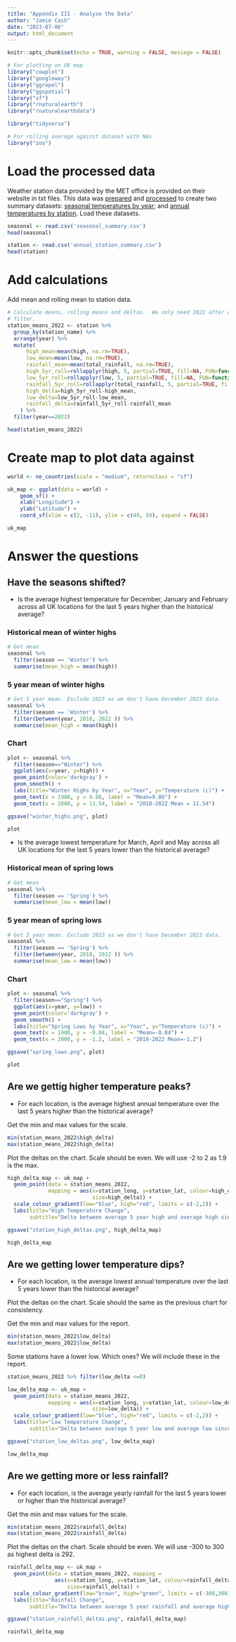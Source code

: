 ```yaml
---
title: "Appendix III - Analyse the Data"
author: "Jamie Cash"
date: "2023-07-06"
output: html_document
---
```


```r
knitr::opts_chunk$set(echo = TRUE, warning = FALSE, message = FALSE) 
```

```r
# For plotting on UK map
library("cowplot")
library("googleway")
library("ggrepel")
library("ggspatial")
library("sf")
library("rnaturalearth")
library("rnaturalearthdata")

library("tidyverse")

# For rolling average against dataset with NAs
library("zoo")
```

# Load the processed data

Weather station data provided by the MET office is provided on their website in txt files. This data was [prepared](prepare.html) and [processed](process.html) to create two summary datasets: [seasonal temperatures by year](seasonal_summary.csv); and [annual temperatures by station](annual_station_summary.csv). Load these datasets.

```r
seasonal <- read.csv('seasonal_summary.csv')
head(seasonal)
```
```r
station <- read.csv('annual_station_summary.csv')
head(station)
```
# Add calculations

Add mean and rolling mean to station data.

```r
# Calculate means, rolling means and deltas.  We only need 2022 after calculation so 
# filter.
station_means_2022 <- station %>% 
  group_by(station_name) %>% 
  arrange(year) %>% 
  mutate(
      high_mean=mean(high, na.rm=TRUE),
      low_mean=mean(low, na.rm=TRUE),
      rainfall_mean=mean(total_rainfall, na.rm=TRUE),
      high_5yr_roll=rollapplyr(high, 5, partial=TRUE, fill=NA, FUN=function(x) mean(x, na.rm=TRUE)),
      low_5yr_roll=rollapplyr(low, 5, partial=TRUE, fill=NA, FUN=function(x) mean(x, na.rm=TRUE)),
      rainfall_5yr_roll=rollapplyr(total_rainfall, 5, partial=TRUE, fill=NA, FUN=function(x) mean(x, na.rm=TRUE)),
      high_delta=high_5yr_roll-high_mean,
      low_delta=low_5yr_roll-low_mean,
      rainfall_delta=rainfall_5yr_roll-rainfall_mean
    ) %>% 
  filter(year==2022)

head(station_means_2022) 
```

# Create map to plot data against

```r
world <- ne_countries(scale = "medium", returnclass = "sf")

uk_map <- ggplot(data = world) +
    geom_sf() +
    xlab("Longitude") + 
    ylab("Latitude") +
    coord_sf(xlim = c(2, -11), ylim = c(49, 59), expand = FALSE)

uk_map
```

# Answer the questions

## Have the seasons shifted?

* Is the average highest temperature for December, January and February across all UK locations for the last 5 years higher than the  historical average?

### Historical mean of winter highs

```r
# Get mean
seasonal %>% 
  filter(season == 'Winter') %>% 
  summarise(mean_high = mean(high))
```

### 5 year mean of winter highs

```r
# Get 5 year mean. Exclude 2023 as we don't have December 2023 data.
seasonal %>% 
  filter(season == 'Winter') %>% 
  filter(between(year, 2018, 2022 )) %>% 
  summarise(mean_high = mean(high))
```

### Chart

```r
plot <- seasonal %>%
  filter(season=="Winter") %>% 
  ggplot(aes(x=year, y=high)) +
  geom_point(color='darkgray') +
  geom_smooth() +
  labs(title="Winter Highs by Year", x="Year", y="Temperature (c)") +
  geom_text(x = 1900, y = 9.86, label = "Mean=9.86") + 
  geom_text(x = 2000, y = 11.54, label = "2018-2022 Mean = 11.54")

ggsave("winter_highs.png", plot)

plot
```

* Is the average lowest temperature for March, April and May across all UK locations for the last 5 years lower than the  historical average?

### Historical mean of spring lows

```r
# Get mean
seasonal %>% 
  filter(season == 'Spring') %>% 
  summarise(mean_low = mean(low))
```

### 5 year mean of spring lows

```r
# Get 5 year mean. Exclude 2023 as we don't have December 2023 data.
seasonal %>% 
  filter(season == 'Spring') %>% 
  filter(between(year, 2018, 2022 )) %>% 
  summarise(mean_low = mean(low))
```

### Chart

```r
plot <- seasonal %>%
  filter(season=="Spring") %>% 
  ggplot(aes(x=year, y=low)) +
  geom_point(color='darkgray') +
  geom_smooth() +
  labs(title="Spring Lows by Year", x="Year", y="Temperature (c)") +
  geom_text(x = 1900, y = -0.04, label = "Mean=-0.04") + 
  geom_text(x = 2000, y = -1.2, label = "2018-2022 Mean=-1.2")

ggsave("spring_lows.png", plot)

plot
```

## Are we gettig higher temperature peaks?

* For each location, is the average highest annual temperature over the last 5 years higher than the historical average?

Get the min and max values for the scale.

```r
min(station_means_2022$high_delta)
max(station_means_2022$high_delta)
```
Plot the deltas on the chart. Scale should be even. We will use -2 to 2 as 1.9 
is the max.

```r
high_delta_map <- uk_map +
  geom_point(data = station_means_2022, 
             mapping = aes(x=station_long, y=station_lat, colour=high_delta, 
                           size=high_delta)) +
  scale_colour_gradient(low="blue", high="red", limits = c(-2,2)) +
  labs(title="High Temperature Change", 
       subtitle="Delta between average 5 year high and average high since 1978")

ggsave("station_high_deltas.png", high_delta_map)

high_delta_map
```

## Are we getting lower temperature dips?

* For each location, is the average lowest annual temperature over the last 5 years lower than the historical average?

Plot the deltas on the chart. Scale should the same as the previous chart for consistency.

Get the min and max values for the report.

```r
min(station_means_2022$low_delta)
max(station_means_2022$low_delta)
```
Some stations have a lower low. Which ones? We will include these in the report.

```r
station_means_2022 %>% filter(low_delta <=0)
```

```r
low_delta_map <- uk_map +
  geom_point(data = station_means_2022, 
             mapping = aes(x=station_long, y=station_lat, colour=low_delta, 
                           size=low_delta)) +
  scale_colour_gradient(low="blue", high="red", limits = c(-2,2)) +
  labs(title="Low Temperature Change", 
       subtitle="Delta between average 5 year low and average low since 1978")

ggsave("station_low_deltas.png", low_delta_map)

low_delta_map
```

## Are we getting more or less rainfall?

* For each location, is the average yearly rainfall for the last 5 years lower or higher than the historical average?

Get the min and max values for the scale.

```r
min(station_means_2022$rainfall_delta)
max(station_means_2022$rainfall_delta)
```

Plot the deltas on the chart. Scale should be even. We will use -300 to 300 as highest delta is 292.

```r
rainfall_delta_map <- uk_map +
  geom_point(data = station_means_2022, mapping = 
               aes(x=station_long, y=station_lat, colour=rainfall_delta, 
                   size=rainfall_delta)) +
  scale_colour_gradient(low="brown", high="green", limits = c(-300,300)) +
  labs(title="Rainfall Change", 
       subtitle="Delta between average 5 year rainfall and average high since 1978")

ggsave("station_rainfall_deltas.png", rainfall_delta_map)

rainfall_delta_map
```

